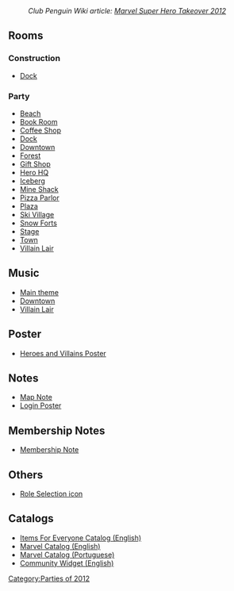 :''Club Penguin Wiki article: [[clubpenguinwiki:Marvel Super Hero Takeover 2012|Marvel Super Hero Takeover 2012]]''

==Rooms==
===Construction===
*[[Media:MarvelSuperheroTakeoverConsDock.swf|Dock]]

===Party===
*[[Media:MarvelSuperheroTakeoverBeach.swf|Beach]]
*[[Media:MarvelSuperheroTakeoverBook.swf|Book Room]]
*[[Media:MarvelSuperheroTakeoverCoffee.swf|Coffee Shop]]
*[[Media:MarvelSuperheroTakeoverDock.swf|Dock]]
*[[Media:MarvelSuperheroTakeoverParty1.swf|Downtown]]
*[[Media:MarvelSuperheroTakeoverForest.swf|Forest]]
*[[Media:MarvelSuperheroTakeoverShop.swf|Gift Shop]]
*[[Media:MarvelSuperheroTakeoverParty3.swf|Hero HQ]]
*[[Media:MarvelSuperheroTakeoverBerg.swf|Iceberg]]
*[[Media:MarvelSuperheroTakeoverShack.swf|Mine Shack]]
*[[Media:MarvelSuperheroTakeoverPizza.swf|Pizza Parlor]]
*[[Media:MarvelSuperheroTakeoverPlaza.swf|Plaza]]
*[[Media:MarvelSuperheroTakeoverVillag.swf|Ski Village]]
*[[Media:MarvelSuperheroTakeoverForts.swf|Snow Forts]]
*[[Media:MarvelSuperheroTakeoverStage.swf|Stage]]
*[[Media:RoomsTown-Marvel2012.swf|Town]]
*[[Media:MarvelSuperheroTakeoverParty2.swf|Villain Lair]]

==Music==
*[[Media:Music325.swf|Main theme]]
*[[Media:Music326.swf|Downtown]]
*[[Media:Music330.swf|Villain Lair]]

==Poster==
*[[Media:MarvelSuperheroTakeoverPoster.swf|Heroes and Villains Poster]]

==Notes==
*[[Media:MarvelSuperheroTakeoverParty_map_note.swf|Map Note]]
*[[Media:MarvelSuperheroTakeoverCloseupsLogin.swf|Login Poster]]

==Membership Notes==
*[[Media:MarvelSuperheroTakeoverMember1.swf|Membership Note]]

==Others==
*[[Media:MarvelSuperHeroPartyGameIcon.swf|Role Selection icon]]

==Catalogs==
*[[Media:MarvelSuperheroTakeoverCatalogParty2.swf|Items For Everyone Catalog (English)]]
*[[Media:MarvelSuperheroTakeoverCatalogParty.swf|Marvel Catalog (English)]]
*[[Media:MarvelCatalog-pt.swf|Marvel Catalog (Portuguese)]]
*[[Media:CommunityFlashWidget-Marvel2012.swf|Community Widget (English)]]
{{Parties}}

[[Category:Parties of 2012]]